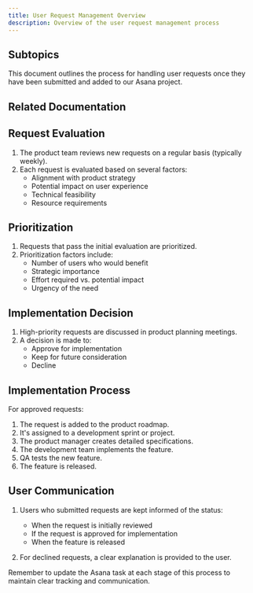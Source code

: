 ```yaml
---
title: User Request Management Overview
description: Overview of the user request management process
---
```



## Subtopics

<LinkCard title="Submission Process" href="/sop/user-request-management/submission-process/" description="Learn about the submission process for user requests." />
<LinkCard title="Handling Process" href="/sop/user-request-management/handling-process/" description="Understand the handling process for user requests." />
<LinkCard title="Asana Project Management" href="/sop/user-request-management/asana-project-management/" description="Explore Asana project management for user requests." />
This document outlines the process for handling user requests once they have been submitted and added to our Asana project.


## Related Documentation

<LinkCard title="Back to Overview" href="/sop/user-request-management/overview/" description="Return to the User Request Management Overview." />

<LinkCard title="Asana Guide" href="/tools/asana/" description="Learn how we use Asana for task and project management." />
<LinkCard title="Intercom Guide" href="/tools/intercom/" description="Understand how to manage conversations in Intercom." />
<LinkCard title="Slack Guide" href="/tools/slack/" description="Communicate effectively using Slack." />

## Request Evaluation

1. The product team reviews new requests on a regular basis (typically weekly).
2. Each request is evaluated based on several factors:
   - Alignment with product strategy
   - Potential impact on user experience
   - Technical feasibility
   - Resource requirements

## Prioritization

1. Requests that pass the initial evaluation are prioritized.
2. Prioritization factors include:
   - Number of users who would benefit
   - Strategic importance
   - Effort required vs. potential impact
   - Urgency of the need

## Implementation Decision

1. High-priority requests are discussed in product planning meetings.
2. A decision is made to:
   - Approve for implementation
   - Keep for future consideration
   - Decline

## Implementation Process

For approved requests:

1. The request is added to the product roadmap.
2. It's assigned to a development sprint or project.
3. The product manager creates detailed specifications.
4. The development team implements the feature.
5. QA tests the new feature.
6. The feature is released.

## User Communication

1. Users who submitted requests are kept informed of the status:
   - When the request is initially reviewed
   - If the request is approved for implementation
   - When the feature is released

2. For declined requests, a clear explanation is provided to the user.

Remember to update the Asana task at each stage of this process to maintain clear tracking and communication.
